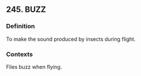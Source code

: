 ## 245. BUZZ
### Definition
To make the sound produced by insects during flight.

### Contexts
Flies buzz when flying.

